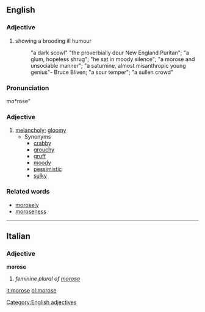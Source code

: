 {{rfc}}
==English==
===Adjective===
#showing a brooding ill humour
#:"a dark scowl" "the proverbially dour New England Puritan"; "a glum, hopeless shrug"; "he sat in moody silence"; "a morose and unsociable manner"; "a saturnine, almost misanthropic young genius"- Bruce Bliven; "a sour temper"; "a sullen crowd"  
  
===Pronunciation===
mo*rose"

===Adjective===
# [[melancholy]]; [[gloomy]]
#* Synonyms
#** [[crabby]]
#** [[grouchy]]
#** [[gruff]]
#** [[moody]]
#** [[pessimistic]]
#** [[sulky]]

===Related words===
* [[morosely]]
* [[moroseness]]
[[Category:English adjectives]]

----

==Italian==
===Adjective===
'''morose'''

# ''feminine plural of [[moroso]]''

[[it:morose]]
[[pl:morose]]